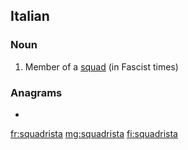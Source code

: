 ==Italian==

===Noun===
{{it-noun|m}} {{it-noun|f}}

# Member of a [[squad]] (in Fascist times)

===Anagrams===
* {{l|it|squadrasti}}

[[fr:squadrista]]
[[mg:squadrista]]
[[fi:squadrista]]
